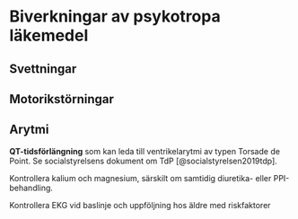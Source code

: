 # Biverkningar av psykotropa läkemedel

## Svettningar

## Motorikstörningar



## Arytmi

**QT-tidsförlängning** som kan leda till ventrikelarytmi av typen Torsade de Point. Se socialstyrelsens dokument om TdP [@socialstyrelsen2019tdp].

Kontrollera kalium och magnesium, särskilt om samtidig diuretika- eller PPI-behandling.

Kontrollera EKG vid baslinje och uppföljning hos äldre med riskfaktorer


